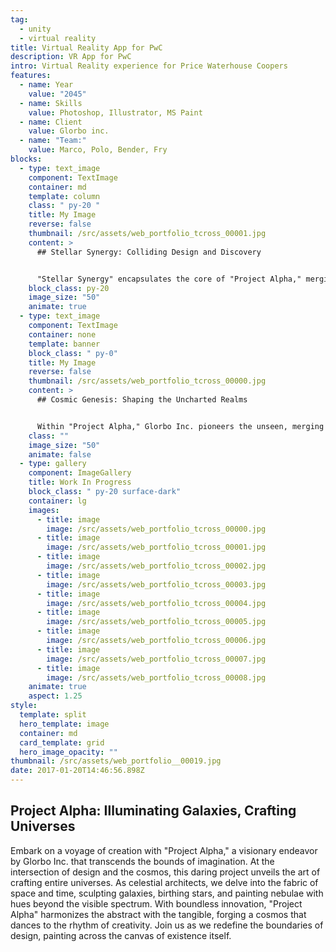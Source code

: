 ```yaml
---
tag:
  - unity
  - virtual reality
title: Virtual Reality App for PwC 
description: VR App for PwC 
intro: Virtual Reality experience for Price Waterhouse Coopers
features:
  - name: Year
    value: "2045"
  - name: Skills
    value: Photoshop, Illustrator, MS Paint
  - name: Client
    value: Glorbo inc.
  - name: "Team:"
    value: Marco, Polo, Bender, Fry
blocks:
  - type: text_image
    component: TextImage
    container: md
    template: column
    class: " py-20 "
    title: My Image
    reverse: false
    thumbnail: /src/assets/web_portfolio_tcross_00001.jpg
    content: >
      ## Stellar Synergy: Colliding Design and Discovery


      "Stellar Synergy" encapsulates the core of "Project Alpha," merging the essence of Glorbo Inc.'s design prowess with groundbreaking discovery. By entwining artistic narrative with scientific inquiry, we unveil the majestic interplay of celestial bodies. Through each collision, cosmic ballet, and gravitational embrace, we invite you to witness the seamless fusion of design and discovery, igniting new frontiers of imagination.
    block_class: py-20
    image_size: "50"
    animate: true
  - type: text_image
    component: TextImage
    container: none
    template: banner
    block_class: " py-0"
    title: My Image
    reverse: false
    thumbnail: /src/assets/web_portfolio_tcross_00000.jpg
    content: >
      ## Cosmic Genesis: Shaping the Uncharted Realms


      Within "Project Alpha," Glorbo Inc. pioneers the unseen, merging scientific precision with artistic ingenuity. Every quasar, every celestial ballet, emerges from meticulous orchestration. From the fiery birth of stars to the enigmatic dance of black holes, we navigate uncharted realms, guided by a passion for design that echoes through the cosmos.
    class: ""
    image_size: "50"
    animate: false
  - type: gallery
    component: ImageGallery
    title: Work In Progress
    block_class: " py-20 surface-dark"
    container: lg
    images:
      - title: image
        image: /src/assets/web_portfolio_tcross_00000.jpg
      - title: image
        image: /src/assets/web_portfolio_tcross_00001.jpg
      - title: image
        image: /src/assets/web_portfolio_tcross_00002.jpg
      - title: image
        image: /src/assets/web_portfolio_tcross_00003.jpg
      - title: image
        image: /src/assets/web_portfolio_tcross_00004.jpg
      - title: image
        image: /src/assets/web_portfolio_tcross_00005.jpg
      - title: image
        image: /src/assets/web_portfolio_tcross_00006.jpg
      - title: image
        image: /src/assets/web_portfolio_tcross_00007.jpg
      - title: image
        image: /src/assets/web_portfolio_tcross_00008.jpg
    animate: true
    aspect: 1.25
style:
  template: split
  hero_template: image
  container: md
  card_template: grid
  hero_image_opacity: ""
thumbnail: /src/assets/web_portfolio__00019.jpg
date: 2017-01-20T14:46:56.898Z
---
```


## Project Alpha: Illuminating Galaxies, Crafting Universes

Embark on a voyage of creation with "Project Alpha," a visionary endeavor by Glorbo Inc. that transcends the bounds of imagination. At the intersection of design and the cosmos, this daring project unveils the art of crafting entire universes. As celestial architects, we delve into the fabric of space and time, sculpting galaxies, birthing stars, and painting nebulae with hues beyond the visible spectrum. With boundless innovation, "Project Alpha" harmonizes the abstract with the tangible, forging a cosmos that dances to the rhythm of creativity. Join us as we redefine the boundaries of design, painting across the canvas of existence itself.
